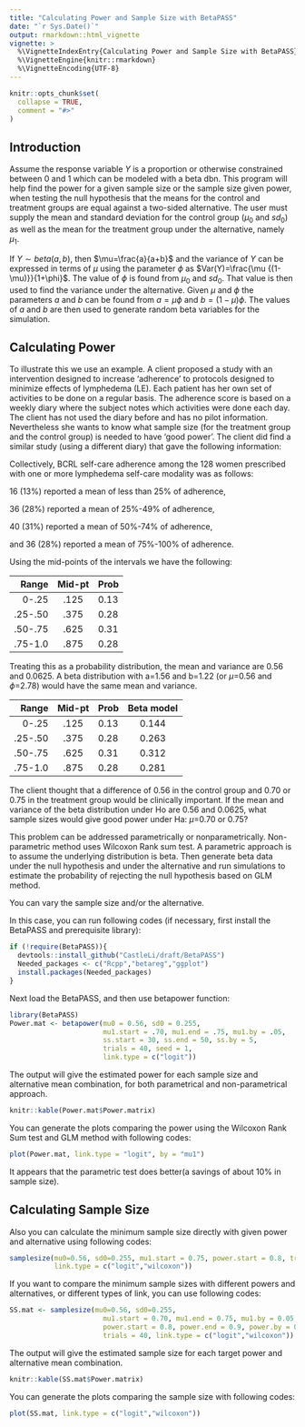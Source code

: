 ---
title: "Calculating Power and Sample Size with BetaPASS"
date: "`r Sys.Date()`"
output: rmarkdown::html_vignette
vignette: >
  %\VignetteIndexEntry{Calculating Power and Sample Size with BetaPASS}
  %\VignetteEngine{knitr::rmarkdown}
  %\VignetteEncoding{UTF-8}
---

```{r setup, include = FALSE}
knitr::opts_chunk$set(
  collapse = TRUE,
  comment = "#>"
)
```

## Introduction

Assume the response variable $Y$ is a proportion or otherwise constrained between 0 and 1 which can be modeled with a beta dbn. This program will help find the power for a given sample size or the sample size given power, when testing the null hypothesis that the means for the control and treatment groups are equal against a two-sided alternative. The user must supply the mean and standard deviation for the control group ($\mu_0$ and $sd_0$) as well as the mean for the treatment group under the alternative, namely $\mu_1$.

If $Y \sim beta(a,b)$, then $\mu=\frac{a}{a+b}$ and the variance of $Y$ can be expressed in terms of $\mu$ using the parameter $\phi$ as $Var(Y)=\frac{\mu {(1-\mu)}}{1+\phi}$. The value of $\phi$ is found from $\mu_0$ and $sd_0$. That value is then used to find the variance under the alternative. Given $\mu$ and $\phi$ the parameters $a$ and $b$ can be found from $a = \mu \phi$ and $b=(1-\mu) \phi$. The values of $a$ and $b$ are then used to generate random beta variables for the simulation. 

## Calculating Power

To illustrate this we use an example. A client proposed a study with an intervention designed to increase 'adherence' to protocols designed to minimize effects of lymphedema (LE). Each patient has her own set of activities to be done on a regular basis. The adherence score is based on a weekly diary where the subject notes which activities were done each day. The client has not used the diary before and has no pilot information. Nevertheless she wants to know what sample size (for the treatment group and the control group) is needed to have 'good power'. The client did find a similar study (using a different diary) that gave the following information:

Collectively, BCRL self-care adherence among the 128 women prescribed with one or more lymphedema self-care modality was as follows:

16 (13$\%$) reported a mean of less than 25$\%$ of adherence,

36 (28$\%$) reported a mean of 25$\%$-49$\%$ of adherence,

40 (31$\%$) reported a mean of 50$\%$-74$\%$ of adherence,

and 36 (28$\%$) reported a mean of 75$\%$-100$\%$ of adherence.

Using the mid-points of the intervals we have the following:


| Range | Mid-pt | Prob |
|------:|:------:|------|
|  0-.25|    .125|  0.13|
|.25-.50|    .375|  0.28| 
|.50-.75|    .625|  0.31|
|.75-1.0|    .875|  0.28|


Treating this as a probability distribution, the mean and variance are 0.56 and 0.0625. A beta distribution with a=1.56 and b=1.22 (or $\mu$=0.56 and $\phi$=2.78) would have the same mean and variance.


| Range | Mid-pt | Prob | Beta model|
|------:|:------:|------|:---------:|
|  0-.25|    .125|  0.13|      0.144|
|.25-.50|    .375|  0.28|      0.263|
|.50-.75|    .625|  0.31|      0.312|
|.75-1.0|    .875|  0.28|      0.281|


The client thought that a difference of 0.56 in the control group and 0.70 or 0.75 in the treatment group would be clinically important. If the mean and variance of the beta distribution under Ho are 0.56 and 0.0625, what sample sizes would give good power under Ha: $\mu$=0.70 or 0.75? 

This problem can be addressed parametrically or nonparametrically. Non-parametric method uses Wilcoxon Rank sum test. A parametric approach is to assume the underlying distribution is beta. Then generate beta data under the null hypothesis and under the alternative and run simulations to estimate the probability of rejecting the null hypothesis based on GLM method.

You can vary the sample size and/or the alternative.

In this case, you can run following codes (if necessary, first install the BetaPASS and prerequisite library):

```{r, eval=FALSE}
if (!require(BetaPASS)){
  devtools::install_github("CastleLi/draft/BetaPASS")
  Needed_packages <- c("Rcpp","betareg","ggplot")
  install.packages(Needed_packages)
}
```

Next load the BetaPASS, and then use betapower function:

```{r, results='hide'}
library(BetaPASS)
Power.mat <- betapower(mu0 = 0.56, sd0 = 0.255,
                       mu1.start = .70, mu1.end = .75, mu1.by = .05,
                       ss.start = 30, ss.end = 50, ss.by = 5,
                       trials = 40, seed = 1, 
                       link.type = c("logit"))
```

The output will give the estimated power for each sample size and alternative mean combination, for both parametrical and non-parametrical approach.

```{r, echo=FALSE, results='asis'}
knitr::kable(Power.mat$Power.matrix)
```

You can generate the plots comparing the power using the Wilcoxon Rank Sum test and GLM method with following codes:

```{r, fig.show='hold', fig.width = 9, fig.height =6}
plot(Power.mat, link.type = "logit", by = "mu1")
```

It appears that the parametric test does better(a savings of about 10% in sample size).

## Calculating Sample Size

Also you can calculate the minimum sample size directly with given power and alternative using following codes:

```{r}
samplesize(mu0=0.56, sd0=0.255, mu1.start = 0.75, power.start = 0.8, trials = 40,
           link.type = c("logit","wilcoxon"))
```

If you want to compare the minimum sample sizes with different powers and alternatives, or different types of link, you can use following codes:
```{r}
SS.mat <- samplesize(mu0=0.56, sd0=0.255, 
                       mu1.start = 0.70, mu1.end = 0.75, mu1.by = 0.05, 
                       power.start = 0.8, power.end = 0.9, power.by = 0.1, 
                       trials = 40, link.type = c("logit","wilcoxon"))
```

The output will give the estimated sample size for each target power and alternative mean combination.

```{r, echo=FALSE, results='asis'}
knitr::kable(SS.mat$Power.matrix)
```

You can generate the plots comparing the sample size with following codes:

```{r, fig.show='hold', fig.width = 9, fig.height =6}
plot(SS.mat, link.type = c("logit","wilcoxon"))
```
